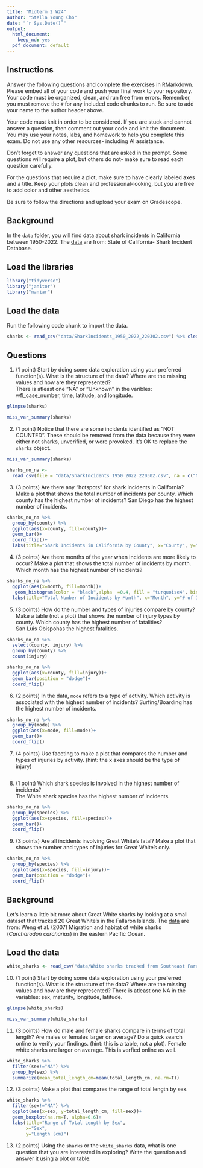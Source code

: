 ```yaml
---
title: "Midterm 2 W24"
author: "Stella Young Cho"
date: "`r Sys.Date()`"
output:
  html_document: 
    keep_md: yes
  pdf_document: default
---
```


## Instructions
Answer the following questions and complete the exercises in RMarkdown. Please embed all of your code and push your final work to your repository. Your code must be organized, clean, and run free from errors. Remember, you must remove the `#` for any included code chunks to run. Be sure to add your name to the author header above. 

Your code must knit in order to be considered. If you are stuck and cannot answer a question, then comment out your code and knit the document. You may use your notes, labs, and homework to help you complete this exam. Do not use any other resources- including AI assistance.  

Don't forget to answer any questions that are asked in the prompt. Some questions will require a plot, but others do not- make sure to read each question carefully.  

For the questions that require a plot, make sure to have clearly labeled axes and a title. Keep your plots clean and professional-looking, but you are free to add color and other aesthetics.  

Be sure to follow the directions and upload your exam on Gradescope.    

## Background
In the `data` folder, you will find data about shark incidents in California between 1950-2022. The [data](https://catalog.data.gov/dataset/shark-incident-database-california-56167) are from: State of California- Shark Incident Database.   

## Load the libraries
```r
library("tidyverse")
library("janitor")
library("naniar")
```

## Load the data
Run the following code chunk to import the data.
```r
sharks <- read_csv("data/SharkIncidents_1950_2022_220302.csv") %>% clean_names()
```

## Questions
1. (1 point) Start by doing some data exploration using your preferred function(s). What is the structure of the data? Where are the missing values and how are they represented?  
There is atleast one "NA" or "Unknown" in the varibles: wfl_case_number, time, latitude, and longitude.
```r
glimpse(sharks)
```
```r
miss_var_summary(sharks)
```

2. (1 point) Notice that there are some incidents identified as "NOT COUNTED". These should be removed from the data because they were either not sharks, unverified, or were provoked. It's OK to replace the `sharks` object.
```r
miss_var_summary(sharks)
```

```r
sharks_no_na <- 
  read_csv(file = "data/SharkIncidents_1950_2022_220302.csv", na = c("NA", " ", ".", "-999", "Unknown")) %>% clean_names()
```

3. (3 points) Are there any "hotspots" for shark incidents in California? Make a plot that shows the total number of incidents per county. Which county has the highest number of incidents?
San Diego has the highest number of incidents.
```r
sharks_no_na %>% 
  group_by(county) %>% 
  ggplot(aes(x=county, fill=county))+
  geom_bar()+
  coord_flip()+
  labs(title="Shark Incidents in California by County", x="County", y="Number of Incidents")
```


4. (3 points) Are there months of the year when incidents are more likely to occur? Make a plot that shows the total number of incidents by month. Which month has the highest number of incidents?

```r
sharks_no_na %>% 
  ggplot(aes(x=month, fill=month))+
   geom_histogram(color = "black",alpha  =0.4, fill = "turquoise4", bins=12)+
  labs(title="Total Number of Incidents by Month", x="Month", y="# of Incidents")
```

5. (3 points) How do the number and types of injuries compare by county? Make a table (not a plot) that shows the number of injury types by county. Which county has the highest number of fatalities?  
San Luis Obispohas the highest fatalities.

```r
sharks_no_na %>% 
  select(county, injury) %>% 
  group_by(county) %>% 
  count(injury)
```
```r
sharks_no_na %>% 
  ggplot(aes(x=county, fill=injury))+
  geom_bar(position = "dodge")+
  coord_flip()
```

6. (2 points) In the data, `mode` refers to a type of activity. Which activity is associated with the highest number of incidents?
Surfing/Boarding has the highest number of incidents.
```r
sharks_no_na %>% 
  group_by(mode) %>%
  ggplot(aes(x=mode, fill=mode))+
  geom_bar()+
  coord_flip()
```


7. (4 points) Use faceting to make a plot that compares the number and types of injuries by activity. (hint: the x axes should be the type of injury) 
```r

```


8. (1 point) Which shark species is involved in the highest number of incidents?  
The White shark species has the highest number of incidents.
```r
sharks_no_na %>% 
  group_by(species) %>% 
  ggplot(aes(x=species, fill=species))+
  geom_bar()+
  coord_flip()
```


9. (3 points) Are all incidents involving Great White's fatal? Make a plot that shows the number and types of injuries for Great White's only.  
```r
sharks_no_na %>% 
  group_by(species) %>% 
  ggplot(aes(x=species, fill=injury))+
  geom_bar(position = "dodge")+
  coord_flip()
```

## Background
Let's learn a little bit more about Great White sharks by looking at a small dataset that tracked 20 Great White's in the Fallaron Islands. The [data](https://link.springer.com/article/10.1007/s00227-007-0739-4) are from: Weng et al. (2007) Migration and habitat of white sharks (_Carcharodon carcharias_) in the eastern Pacific Ocean.

## Load the data
```r
white_sharks <- read_csv("data/White sharks tracked from Southeast Farallon Island, CA, USA, 1999 2004.csv", na = c("?", "n/a")) %>% clean_names()
```

10. (1 point) Start by doing some data exploration using your preferred function(s). What is the structure of the data? Where are the missing values and how are they represented?
There is atleast one NA in the variables: sex, maturity, longitude, latitude.
```r
glimpse(white_sharks)
```
```r
miss_var_summary(white_sharks)
```

11. (3 points) How do male and female sharks compare in terms of total length? Are males or females larger on average? Do a quick search online to verify your findings. (hint: this is a table, not a plot). 
Female white sharks are larger on average. This is verfied online as well. 
```r
white_sharks %>% 
  filter(sex!="NA") %>% 
  group_by(sex) %>% 
  summarize(mean_total_length_cm=mean(total_length_cm, na.rm=T))
```


12. (3 points) Make a plot that compares the range of total length by sex.
```r
white_sharks %>% 
  filter(sex!="NA") %>% 
  ggplot(aes(x=sex, y=total_length_cm, fill=sex))+
  geom_boxplot(na.rm=T, alpha=0.6)+
  labs(title="Range of Total Length by Sex",
       x="Sex",
       y="Length (cm)")
```

13. (2 points) Using the `sharks` or the `white_sharks` data, what is one question that you are interested in exploring? Write the question and answer it using a plot or table.  
```r

```

